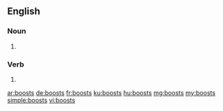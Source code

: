 ==English==

===Noun===
{{head|en|plural}}

# {{plural of|boost|lang=en|nocat=1}}

===Verb===
{{head|en}}

# {{en-third-person singular of|boost}}

[[ar:boosts]]
[[de:boosts]]
[[fr:boosts]]
[[ku:boosts]]
[[hu:boosts]]
[[mg:boosts]]
[[my:boosts]]
[[simple:boosts]]
[[vi:boosts]]